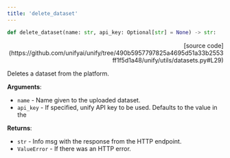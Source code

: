 ```yaml
---
title: 'delete_dataset'
---
```


```python
def delete_dataset(name: str, api_key: Optional[str] = None) -> str:
```

<p align="right">[source code](https://github.com/unifyai/unify/tree/490b5957797825a4695d51a33b2553ff1f5d1a48/unify/utils/datasets.py#L29)</p>

Deletes a dataset from the platform.

**Arguments**:

- `name` - Name given to the uploaded dataset.
- `api_key` - If specified, unify API key to be used. Defaults to the value in the



**Returns**:

- `str` - Info msg with the response from the HTTP endpoint.
- `ValueError` - If there was an HTTP error.